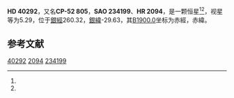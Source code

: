 {{Starbox begin
| name = HD 40292
}}
{{Starbox observe
| epoch = [[J2000.0|J2000.0]]
| constell = {{星座名待查}}<ref name=SIMBAD>{{cite web
 | url=http://simbad.u-strasbg.fr/simbad/sim-id?Ident=HR+2094
 | title =Pulsating variable Star
 | publisher=Centre de Données astronomiques de Strasbourg
 | work=SIMBAD
 | accessdate=2012-07-13}}</ref><ref name=DATA>{{cite web
 | url=http://vizier.u-strasbg.fr/viz-bin/VizieR-5?-out.add=.&-source=5050&-corr=PK=HR&-out.max=9999&HR=2094
 | title=VizieR Detailed Page
 | accessdate=2012-07-13
 | archive-date=2019-02-16
 | archive-url=https://web.archive.org/web/20190216111407/http://vizier.u-strasbg.fr/viz-bin/VizieR-5?-out.add=.&-source=5050&-corr=PK=HR&-out.max=9999&HR=2094
 | dead-url=no
 }}</ref>
| 星官 = 
| ra = {{RA|5|54|50.2}}<ref name=SIMBAD /><ref name=DATA />
| dec = {{DEC|-52|38|7}}<ref name=SIMBAD /><ref name=DATA />
| appmag_v = 5.29<ref name=SIMBAD /><ref name=DATA />
}}
{{Starbox character
| class = F0VDel Del<ref name=SIMBAD /><ref name=DATA />
| b-v = 0.31<ref name=SIMBAD /><ref name=DATA />
| u-b = 0?<ref name=SIMBAD /><ref name=DATA />
| r-i = <ref name=SIMBAD /><ref name=DATA />
| variable = 
}}
{{Starbox astrometry
| radial_v = 0
| prop_mo_ra = 27
| parallax = 0.034
| p_error = 
}}
{{Starbox catalog
| names =CP-52 805，[[SAO星表|SAO]] 234199，[[HD星表|HD]] 40292，[[HR星表|HR]] 2094}}
{{Starbox reference |Simbad=HR+2094}}
{{Starbox end}}

'''HD 40292'''，又名'''CP-52 805'''，'''SAO 234199'''、'''HR 2094'''，是一颗恒星<ref name=SIMBAD /><ref name=DATA />，视星等为5.29，位于[[銀道座標系|銀經]]260.32，[[銀道座標系|銀緯]]-29.63，其[[B1900.0|B1900.0]]坐标为赤經{{RA|5|52|37.9}}，赤緯{{DEC|-52|-29.63|27}}。

== 参考文献 ==
{{reflist}}

{{star-stub}}

[[Category:HD和HDE天體|40292]]
[[Category:HR天體|2094]]
[[Category:SAO天體|234199]]